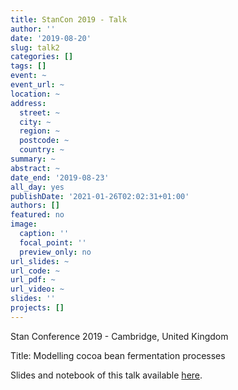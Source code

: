 ```yaml
---
title: StanCon 2019 - Talk
author: ''
date: '2019-08-20'
slug: talk2
categories: []
tags: []
event: ~
event_url: ~
location: ~
address:
  street: ~
  city: ~
  region: ~
  postcode: ~
  country: ~
summary: ~
abstract: ~
date_end: '2019-08-23'
all_day: yes
publishDate: '2021-01-26T02:02:31+01:00'
authors: []
featured: no
image:
  caption: ''
  focal_point: ''
  preview_only: no
url_slides: ~
url_code: ~
url_pdf: ~
url_video: ~
slides: ''
projects: []
---
```


Stan Conference 2019 - Cambridge, United Kingdom

Title: Modelling cocoa bean fermentation processes

Slides and notebook of this talk available <a href="https://github.com/mmorenozam/stan2019" target="_blank">here</a>.
